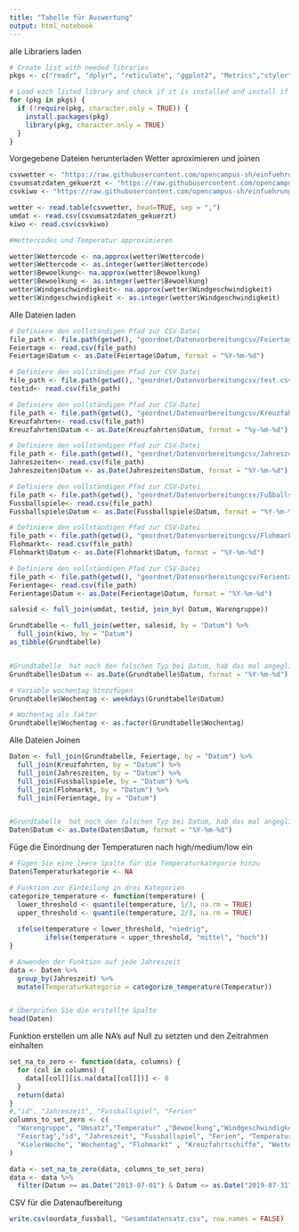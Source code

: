 ```yaml
---
title: "Tabelle für Auswertung"
output: html_notebook
---
```


alle Librariers laden
```r
# Create list with needed libraries
pkgs <- c("readr", "dplyr", "reticulate", "ggplot2", "Metrics","styler","tidyverse","rsample","zoo")

# Load each listed library and check if it is installed and install if necessary
for (pkg in pkgs) {
  if (!require(pkg, character.only = TRUE)) {
    install.packages(pkg)
    library(pkg, character.only = TRUE)
  }
}
```

Vorgegebene Dateien herunterladen Wetter aproximieren und joinen
```r
csvwetter <- "https://raw.githubusercontent.com/opencampus-sh/einfuehrung-in-data-science-und-ml/main/wetter.csv"
csvumsatzdaten_gekuerzt <- "https://raw.githubusercontent.com/opencampus-sh/einfuehrung-in-data-science-und-ml/main/umsatzdaten_gekuerzt.csv"
csvkiwo <- "https://raw.githubusercontent.com/opencampus-sh/einfuehrung-in-data-science-und-ml/main/kiwo.csv"

wetter <- read.table(csvwetter, head=TRUE, sep = ",")
umdat <- read.csv(csvumsatzdaten_gekuerzt)
kiwo <- read.csv(csvkiwo)

#Wettercodes und Temperatur approximieren 

wetter$Wettercode <- na.approx(wetter$Wettercode)
wetter$Wettercode <- as.integer(wetter$Wettercode)
wetter$Bewoelkung<- na.approx(wetter$Bewoelkung)
wetter$Bewoelkung <- as.integer(wetter$Bewoelkung)
wetter$Windgeschwindigkeit<- na.approx(wetter$Windgeschwindigkeit)
wetter$Windgeschwindigkeit <- as.integer(wetter$Windgeschwindigkeit)

```
Alle Dateien laden
```r


# Definiere den vollständigen Pfad zur CSV-Datei
file_path <- file.path(getwd(), "geordnet/Datenvorbereitungcsv/Feiertage.csv")
Feiertage <- read.csv(file_path)
Feiertage$Datum <- as.Date(Feiertage$Datum, format = "%Y-%m-%d")

# Definiere den vollständigen Pfad zur CSV-Datei
file_path <- file.path(getwd(), "geordnet/Datenvorbereitungcsv/test.csv")
testid<- read.csv(file_path)

# Definiere den vollständigen Pfad zur CSV-Datei
file_path <- file.path(getwd(), "geordnet/Datenvorbereitungcsv/Kreuzfahrten.csv")
Kreuzfahrten<- read.csv(file_path)
Kreuzfahrten$Datum <- as.Date(Kreuzfahrten$Datum, format = "%y-%m-%d")

# Definiere den vollständigen Pfad zur CSV-Datei
file_path <- file.path(getwd(), "geordnet/Datenvorbereitungcsv/Jahreszeiten.csv")
Jahreszeiten<- read.csv(file_path)
Jahreszeiten$Datum <- as.Date(Jahreszeiten$Datum, format = "%Y-%m-%d")

# Definiere den vollständigen Pfad zur CSV-Datei
file_path <- file.path(getwd(), "geordnet/Datenvorbereitungcsv/Fußballspiele.csv")
Fussballspiele<- read.csv(file_path)
Fussballspiele$Datum <- as.Date(Fussballspiele$Datum, format = "%Y-%m-%d")

# Definiere den vollständigen Pfad zur CSV-Datei
file_path <- file.path(getwd(), "geordnet/Datenvorbereitungcsv/Flohmarkt.csv")
Flohmarkt<- read.csv(file_path)
Flohmarkt$Datum <- as.Date(Flohmarkt$Datum, format = "%Y-%m-%d")

# Definiere den vollständigen Pfad zur CSV-Datei
file_path <- file.path(getwd(), "geordnet/Datenvorbereitungcsv/Ferientage.csv")
Ferientage<- read.csv(file_path)
Ferientage$Datum <- as.Date(Ferientage$Datum, format = "%Y-%m-%d")
```

```r
salesid <- full_join(umdat, testid, join_by( Datum, Warengruppe))

Grundtabelle <- full_join(wetter, salesid, by = "Datum") %>%
  full_join(kiwo, by = "Datum")
as_tibble(Grundtabelle)


#Grundtabelle  hat noch den falschen Typ bei Datum, hab das mal angeglichen
Grundtabelle$Datum <- as.Date(Grundtabelle$Datum, format = "%Y-%m-%d")

# Variable wochentag hinzufügen
Grundtabelle$Wochentag <- weekdays(Grundtabelle$Datum)

# Wochentag als faktor
Grundtabelle$Wochentag <- as.factor(Grundtabelle$Wochentag)
```

Alle Dateien Joinen
```r
Daten <- full_join(Grundtabelle, Feiertage, by = "Datum") %>%
  full_join(Kreuzfahrten, by = "Datum") %>%
  full_join(Jahreszeiten, by = "Datum") %>%
  full_join(Fussballspiele, by = "Datum") %>%
  full_join(Flohmarkt, by = "Datum") %>%
  full_join(Ferientage, by = "Datum")


#Grundtabelle  hat noch den falschen Typ bei Datum, hab das mal angeglichen
Daten$Datum <- as.Date(Daten$Datum, format = "%Y-%m-%d")


```


Füge die Einordnung der Temperaturen nach high/medium/low ein
```r
# Fügen Sie eine leere Spalte für die Temperaturkategorie hinzu
Daten$Temperaturkategorie <- NA

# Funktion zur Einteilung in drei Kategorien
categorize_temperature <- function(temperature) {
  lower_threshold <- quantile(temperature, 1/3, na.rm = TRUE)
  upper_threshold <- quantile(temperature, 2/3, na.rm = TRUE)
  
  ifelse(temperature < lower_threshold, "niedrig",
         ifelse(temperature < upper_threshold, "mittel", "hoch"))
}

# Anwenden der Funktion auf jede Jahreszeit
data <- Daten %>%
  group_by(Jahreszeit) %>%
  mutate(Temperaturkategorie = categorize_temperature(Temperatur))


# Überprüfen Sie die erstellte Spalte
head(Daten)

```

Funktion erstellen um alle NA's auf Null zu setzten und den Zeitrahmen einhalten
```r
set_na_to_zero <- function(data, columns) {
  for (col in columns) {
    data[[col]][is.na(data[[col]])] <- 0
  }
  return(data)
}
#,"id", "Jahreszeit", "Fussballspiel", "Ferien"
columns_to_set_zero <- c(
  "Warengruppe", "Umsatz","Temperatur" ,"Bewoelkung","Windgeschwindigkeit",
  "Feiertag","id", "Jahreszeit", "Fussballspiel", "Ferien", "Temperaturkategorie",
  "KielerWoche", "Wochentag", "Flohmarkt" , "Kreuzfahrtschiffe", "Wettercode"
)

data <- set_na_to_zero(data, columns_to_set_zero)
data <- data %>%
  filter(Datum >= as.Date("2013-07-01") & Datum <= as.Date("2019-07-31"))

```



CSV für die Datenaufbereitung
```r
write.csv(ourdata_fussball, "Gesamtdatensatz.csv", row.names = FALSE)
```

